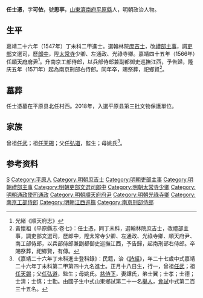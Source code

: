 {{明清人物信息框
| 姓名 = 任士憑
| 原名 =
| 圖片名稱= 
| 圖片大小 =
| 圖片說明 = 
| 最高職務 = 南京刑部右侍郎
| 國家 = 大明 
| 爵位 =
| 籍貫 = [[山東|山東]][[濟南府|濟南府]][[德州|德州]][[平原縣|平原縣]]
| 族裔 = 
| 字號 = 字可依，號思亭
| 諡號 =
| 出生日期 = 嘉靖五年（1526年）
| 出生地點 =
| 逝世日期 = 隆慶五年（1571年）
| 逝世地點 =
| 墓葬 =
| 配偶 = 譚氏
| 親屬 = 從子 [[任光諝|任光諝]]
| 出身 =
* 嘉靖二十六年丁未科進士出身
| 經歷 =
| 著作 =  
}}
'''任士憑'''{{BD|1526年||1571年||}}，字'''可依'''，號'''思亭'''，[[山東|山東]][[濟南府|濟南府]][[平原縣|平原縣]]人，明朝政治人物。

==生平==
嘉靖二十六年（1547年）丁未科二甲進士。選翰林院[[庶吉士|庶吉士]]，改[[禮部|禮部]][[主事|主事]]，調[[吏部|吏部]]文選司，歷[[郎中|郎中]]，陞[[太常寺|太常寺]]少卿、左通政、光祿寺卿。嘉靖四十五年（1566年）任[[順天府尹|順天府府尹]]<ref>光緒《順天府志》</ref>。升南京工部侍郎，以兵部侍郎兼副都御史巡撫江西，予告歸，隆庆五年（1571年）起為南京刑部右侍郎。同年卒，賜祭葬，祀鄉賢<ref>黃懷祖《平原縣志·卷七》：任士憑，同丁未科，選翰林院庶吉士，改禮部主事，調吏部文選司，歷郎中，陞太常寺少卿、左通政、光祿寺卿、順天府尹、南工部侍郎，以兵部侍郎兼副都御史巡撫江西，予告歸，起南刑部右侍郎。卒賜祭葬，祀鄉賢，有傳。</ref>。

==墓葬==
任士憑墓在平原县北任村西。2018年，入選平原县第三批文物保護單位。

==家族==
曾祖[[任武|任武]]；祖[[任天錫|任天錫]]；父[[任弘道|任弘道]]，監生；母姚氏<ref>《嘉靖二十六年丁未科進士登科錄》：民籍，治《[[詩經|詩經]]》，年二十七歲中式嘉靖二十六年丁未科第二甲第四十九名進士。正月十八日生，行一，曾祖[[任武|任武]]；祖[[任天錫|任天錫]]；父[[任弘道|任弘道]]，監生；母姚氏。[[慈侍下|慈侍下]]，妻譚氏，弟士翼；士孝；士德；士清；士慎；士勤。由國子生中式山東鄉試第二十一名[[舉人|舉人]]，[[會試|會試]]中式第二百三十五名。</ref>。

== 参考资料 ==
{{reflist}}

{{嘉靖二十六年丁未科殿试金榜}}

{{Authority control}}
{{DEFAULTSORT:Ren任}}
[[Category:任姓|S]]
[[Category:平原人|Category:平原人]]
[[Category:明朝庶吉士|Category:明朝庶吉士]]
[[Category:明朝吏部主事|Category:明朝吏部主事]]
[[Category:明朝禮部主事|Category:明朝禮部主事]]
[[Category:明朝吏部文選司郎中|Category:明朝吏部文選司郎中]]
[[Category:明朝太常寺少卿|Category:明朝太常寺少卿]]
[[Category:明朝通政使司通政|Category:明朝通政使司通政]]
[[Category:明朝順天府府尹|Category:明朝順天府府尹]]
[[Category:明朝光祿寺卿|Category:明朝光祿寺卿]]
[[Category:南京工部侍郎|Category:南京工部侍郎]]
[[Category:明朝江西巡撫|Category:明朝江西巡撫]]
[[Category:南京刑部侍郎|Category:南京刑部侍郎]]


{{明朝人物小作品}}